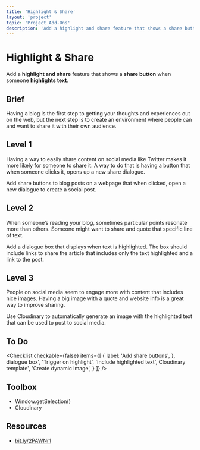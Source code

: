 ```yaml
---
title: 'Highlight & Share'
layout: 'project'
topic: 'Project Add-Ons'
description: 'Add a highlight and share feature that shows a share button when someone highlights text.'
---
```



<ProjectHeader>

# Highlight & Share

Add a <strong className="color-blue">highlight and share</strong> feature that shows a <strong className="color-purple">share button</strong> when someone <strong className="color-purple">highlights text</strong>.

</ProjectHeader>

<ProjectContent>

## Brief

Having a blog is the first step to getting your thoughts and experiences out on the web, but the next step is to create an environment where people can and want to share it with their own audience.

## Level 1

Having a way to easily share content on social media like Twitter makes it more likely for someone to share it. A way to do that is having a button that when someone clicks it, opens up a new share dialogue.

Add share buttons to blog posts on a webpage that when clicked, open a new dialogue to create a social post.

<LoginRequired>

## Level 2

When someone’s reading your blog, sometimes particular points resonate more than others. Someone might want to share and quote that specific line of text.

Add a dialogue box that displays when text is highlighted. The box should include links to share the article that includes only the text highlighted and a link to the post.

## Level 3

People on social media seem to engage more with content that includes nice images. Having a big image with a quote and website info is a great way to improve sharing.

Use Cloudinary to automatically generate an image with the highlighted text that can be used to post to social media.

</LoginRequired>

</ProjectContent>

<ProjectSidebar>

## To Do

<Checklist checkable={false} items={[
  {
 label: 'Add share buttons',
 },
 dialogue box',
 'Trigger on highlight',
 'Include highlighted text',
 Cloudinary template',
 'Create dynamic image',
 }
]} />

## Toolbox
- Window.getSelection()
- Cloudinary

## Resources
- [bit.ly/2PAWNr1](https://bit.ly/2PAWNr1)

</ProjectSidebar>